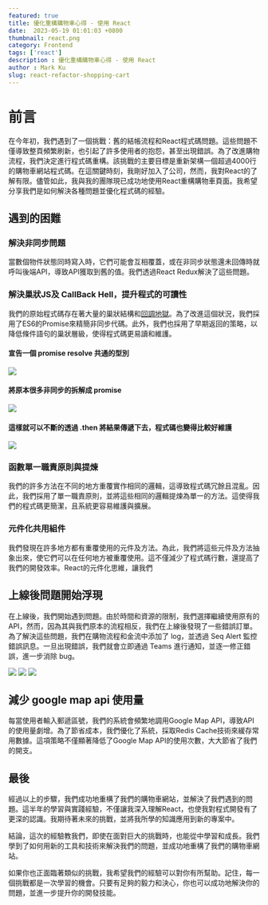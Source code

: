 ```yaml
---
featured: true
title: 優化重構購物車心得 - 使用 React
date:  2023-05-19 01:01:03 +0800
thumbnail: react.png
category: Frontend
tags: ['react']
description : 優化重構購物車心得 - 使用 React
author : Mark Ku
slug: react-refactor-shopping-cart
---
```


# 前言
在今年初，我們遇到了一個挑戰：舊的結帳流程和React程式碼問題。這些問題不僅導致整頁頻繁刷新，也引起了許多使用者的抱怨，甚至出現錯誤。為了改進購物流程，我們決定進行程式碼重構。該挑戰的主要目標是重新架構一個超過4000行的購物車網站程式碼。在這關鍵時刻，我剛好加入了公司，然而，我對React的了解有限。儘管如此，我與我的團隊現已成功地使用React重構購物車頁面。我希望分享我們是如何解決各種問題並優化程式碼的經驗。

## 遇到的困難
### 解決非同步問題
當數個物件狀態同時寫入時，它們可能會互相覆蓋，或在非同步狀態還未回傳時就呼叫後端API，導致API獲取到舊的值。我們透過React Redux解決了這些問題。

### 解決巢狀JS及 CallBack Hell，提升程式的可讀性
我們的原始程式碼存在著大量的巢狀結構和[回調地獄](http://callbackhell.com/)。為了改進這個狀況，我們採用了ES6的Promise來精簡非同步代碼。此外，我們也採用了早期返回的策略，以降低條件語句的巢狀層級，使得程式碼更易讀和維護。

#### 宣告一個 promise resolve 共通的型別
![](https://imgur.com/Y3acLhQ.png)

#### 將原本很多非同步的拆解成 promise 
![](https://imgur.com/TbJvMLr.png)

#### 這樣就可以不斷的透過 .then 將結果傳遞下去，程式碼也變得比較好維護
![](https://imgur.com/V1s07Np.png)

### 函數單一職責原則與提煉
我們的許多方法在不同的地方重覆實作相同的邏輯，這導致程式碼冗餘且混亂。因此，我們採用了單一職責原則，並將這些相同的邏輯提煉為單一的方法。這使得我們的程式碼更簡潔，且系統更容易維護與擴展。

### 元件化共用組件
我們發現在許多地方都有重覆使用的元件及方法。為此，我們將這些元件及方法抽象出來，使它們可以在任何地方被重覆使用。這不僅減少了程式碼行數，還提高了我們的開發效率。React的元件化思維，讓我們

## 上線後問題開始浮現
在上線後，我們開始遇到問題。由於時間和資源的限制，我們選擇繼續使用原有的 API，然而，因為其與我們原本的流程相反，我們在上線後發現了一些錯誤訂單。為了解決這些問題，我們在購物流程和金流中添加了 log，並透過 Seq Alert 監控錯誤訊息。一旦出現錯誤，我們就會立即通過 Teams 進行通知，並逐一修正錯誤，進一步消除 bug。

![](https://i.imgur.com/q3nLVAF.png)
![](https://imgur.com/VqCgyrd.png)
![](https://i.imgur.com/GkQycj0.png)

## 減少 google map api 使用量
每當使用者輸入郵遞區號，我們的系統會頻繁地調用Google Map API，導致API的使用量劇增。為了節省成本，我們優化了系統，採取Redis Cache技術來緩存常用數據。這項策略不僅顯著降低了Google Map API的使用次數，大大節省了我們的開支。

## 最後
經過以上的步驟，我們成功地重構了我們的購物車網站，並解決了我們遇到的問題。這半年的學習與實踐經驗，不僅讓我深入理解React，也使我對程式開發有了更深的認識。我期待著未來的挑戰，並將我所學的知識應用到新的專案中。

結論，這次的經驗教我們，即使在面對巨大的挑戰時，也能從中學習和成長。我們學到了如何用新的工具和技術來解決我們的問題，並成功地重構了我們的購物車網站。

如果你也正面臨著類似的挑戰，我希望我們的經驗可以對你有所幫助。記住，每一個挑戰都是一次學習的機會。只要有足夠的毅力和決心，你也可以成功地解決你的問題，並進一步提升你的開發技能。